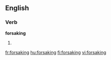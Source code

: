 ==English==

===Verb===
'''forsaking'''

# {{present participle of|[[forsake]]}}

[[fr:forsaking]]
[[hu:forsaking]]
[[fi:forsaking]]
[[vi:forsaking]]